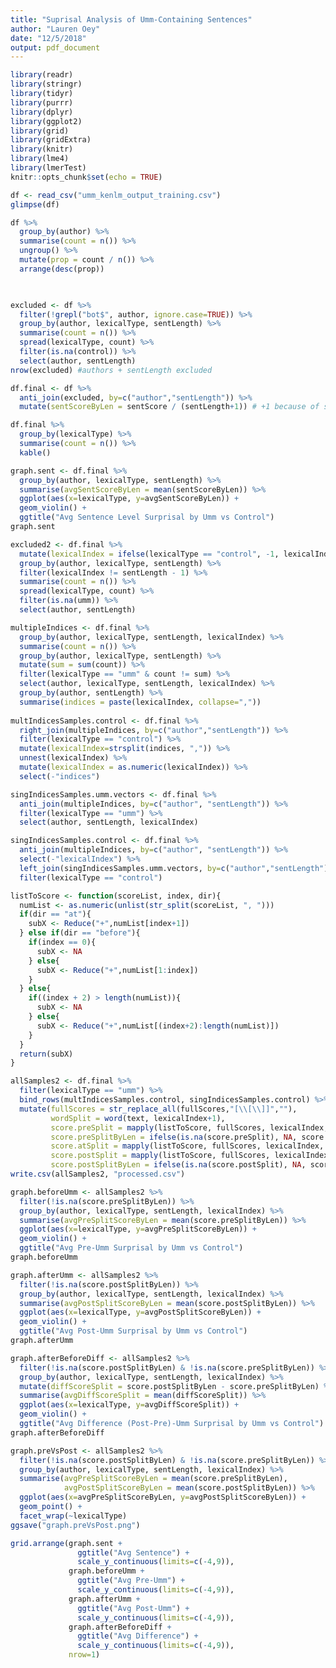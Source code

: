```yaml
---
title: "Suprisal Analysis of Umm-Containing Sentences"
author: "Lauren Oey"
date: "12/5/2018"
output: pdf_document
---
```


```r
library(readr)
library(stringr)
library(tidyr)
library(purrr)
library(dplyr)
library(ggplot2)
library(grid)
library(gridExtra)
library(knitr)
library(lme4)
library(lmerTest)
knitr::opts_chunk$set(echo = TRUE)

df <- read_csv("umm_kenlm_output_training.csv")
glimpse(df)
```

```r
df %>%
  group_by(author) %>%
  summarise(count = n()) %>%
  ungroup() %>%
  mutate(prop = count / n()) %>%
  arrange(desc(prop))
  


excluded <- df %>%
  filter(!grepl("bot$", author, ignore.case=TRUE)) %>%
  group_by(author, lexicalType, sentLength) %>%
  summarise(count = n()) %>%
  spread(lexicalType, count) %>%
  filter(is.na(control)) %>%
  select(author, sentLength)
nrow(excluded) #authors + sentLength excluded

df.final <- df %>%
  anti_join(excluded, by=c("author","sentLength")) %>%
  mutate(sentScoreByLen = sentScore / (sentLength+1)) # +1 because of surprisal measure on end of sentence
```

```r
df.final %>%
  group_by(lexicalType) %>%
  summarise(count = n()) %>%
  kable()
```

```r
graph.sent <- df.final %>%
  group_by(author, lexicalType, sentLength) %>%
  summarise(avgSentScoreByLen = mean(sentScoreByLen)) %>%
  ggplot(aes(x=lexicalType, y=avgSentScoreByLen)) +
  geom_violin() +
  ggtitle("Avg Sentence Level Surprisal by Umm vs Control")
graph.sent
```

```r
excluded2 <- df.final %>%
  mutate(lexicalIndex = ifelse(lexicalType == "control", -1, lexicalIndex)) %>%
  group_by(author, lexicalType, sentLength) %>%
  filter(lexicalIndex != sentLength - 1) %>%
  summarise(count = n()) %>%
  spread(lexicalType, count) %>%
  filter(is.na(umm)) %>%
  select(author, sentLength)

multipleIndices <- df.final %>%
  group_by(author, lexicalType, sentLength, lexicalIndex) %>%
  summarise(count = n()) %>%
  group_by(author, lexicalType, sentLength) %>%
  mutate(sum = sum(count)) %>%
  filter(lexicalType == "umm" & count != sum) %>%
  select(author, lexicalType, sentLength, lexicalIndex) %>%
  group_by(author, sentLength) %>%
  summarise(indices = paste(lexicalIndex, collapse=","))
  
multIndicesSamples.control <- df.final %>%
  right_join(multipleIndices, by=c("author","sentLength")) %>%
  filter(lexicalType == "control") %>%
  mutate(lexicalIndex=strsplit(indices, ",")) %>%
  unnest(lexicalIndex) %>%
  mutate(lexicalIndex = as.numeric(lexicalIndex)) %>%
  select(-"indices")

singIndicesSamples.umm.vectors <- df.final %>%
  anti_join(multipleIndices, by=c("author", "sentLength")) %>%
  filter(lexicalType == "umm") %>%
  select(author, sentLength, lexicalIndex)

singIndicesSamples.control <- df.final %>%
  anti_join(multipleIndices, by=c("author", "sentLength")) %>%
  select(-"lexicalIndex") %>%
  left_join(singIndicesSamples.umm.vectors, by=c("author","sentLength")) %>%
  filter(lexicalType == "control")

listToScore <- function(scoreList, index, dir){
  numList <- as.numeric(unlist(str_split(scoreList, ", ")))
  if(dir == "at"){
    subX <- Reduce("+",numList[index+1])
  } else if(dir == "before"){
    if(index == 0){
      subX <- NA
    } else{
      subX <- Reduce("+",numList[1:index])
    }
  } else{
    if((index + 2) > length(numList)){
      subX <- NA
    } else{
      subX <- Reduce("+",numList[(index+2):length(numList)])
    }
  }
  return(subX)
}

allSamples2 <- df.final %>%
  filter(lexicalType == "umm") %>%
  bind_rows(multIndicesSamples.control, singIndicesSamples.control) %>%
  mutate(fullScores = str_replace_all(fullScores,"[\\[\\]]",""),
         wordSplit = word(text, lexicalIndex+1),
         score.preSplit = mapply(listToScore, fullScores, lexicalIndex, "before"),
         score.preSplitByLen = ifelse(is.na(score.preSplit), NA, score.preSplit / lexicalIndex),
         score.atSplit = mapply(listToScore, fullScores, lexicalIndex, "at"),
         score.postSplit = mapply(listToScore, fullScores, lexicalIndex, "after"),
         score.postSplitByLen = ifelse(is.na(score.postSplit), NA, score.postSplit / (sentLength - lexicalIndex)))
write.csv(allSamples2, "processed.csv")
```

```r
graph.beforeUmm <- allSamples2 %>%
  filter(!is.na(score.preSplitByLen)) %>%
  group_by(author, lexicalType, sentLength, lexicalIndex) %>%
  summarise(avgPreSplitScoreByLen = mean(score.preSplitByLen)) %>%
  ggplot(aes(x=lexicalType, y=avgPreSplitScoreByLen)) +
  geom_violin() +
  ggtitle("Avg Pre-Umm Surprisal by Umm vs Control")
graph.beforeUmm
```

```r
graph.afterUmm <- allSamples2 %>%
  filter(!is.na(score.postSplitByLen)) %>%
  group_by(author, lexicalType, sentLength, lexicalIndex) %>%
  summarise(avgPostSplitScoreByLen = mean(score.postSplitByLen)) %>%
  ggplot(aes(x=lexicalType, y=avgPostSplitScoreByLen)) +
  geom_violin() +
  ggtitle("Avg Post-Umm Surprisal by Umm vs Control")
graph.afterUmm
```

```r
graph.afterBeforeDiff <- allSamples2 %>%
  filter(!is.na(score.postSplitByLen) & !is.na(score.preSplitByLen)) %>%
  group_by(author, lexicalType, sentLength, lexicalIndex) %>%
  mutate(diffScoreSplit = score.postSplitByLen - score.preSplitByLen) %>%
  summarise(avgDiffScoreSplit = mean(diffScoreSplit)) %>%
  ggplot(aes(x=lexicalType, y=avgDiffScoreSplit)) +
  geom_violin() +
  ggtitle("Avg Difference (Post-Pre)-Umm Surprisal by Umm vs Control")
graph.afterBeforeDiff
```

```r
graph.preVsPost <- allSamples2 %>%
  filter(!is.na(score.postSplitByLen) & !is.na(score.preSplitByLen)) %>%
  group_by(author, lexicalType, sentLength, lexicalIndex) %>%
  summarise(avgPreSplitScoreByLen = mean(score.preSplitByLen),
            avgPostSplitScoreByLen = mean(score.postSplitByLen)) %>%
  ggplot(aes(x=avgPreSplitScoreByLen, y=avgPostSplitScoreByLen)) +
  geom_point() +
  facet_wrap(~lexicalType)
ggsave("graph.preVsPost.png")
```

```r
grid.arrange(graph.sent +
               ggtitle("Avg Sentence") + 
               scale_y_continuous(limits=c(-4,9)),
             graph.beforeUmm +
               ggtitle("Avg Pre-Umm") +
               scale_y_continuous(limits=c(-4,9)), 
             graph.afterUmm + 
               ggtitle("Avg Post-Umm") +
               scale_y_continuous(limits=c(-4,9)), 
             graph.afterBeforeDiff + 
               ggtitle("Avg Difference") +
               scale_y_continuous(limits=c(-4,9)),
             nrow=1)
```